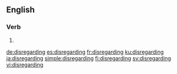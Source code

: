 ==English==

===Verb===
{{head|en|present participle}}

# {{present participle of|disregard|lang=en|nocat=1}}

[[de:disregarding]]
[[es:disregarding]]
[[fr:disregarding]]
[[ku:disregarding]]
[[ja:disregarding]]
[[simple:disregarding]]
[[fi:disregarding]]
[[sv:disregarding]]
[[vi:disregarding]]